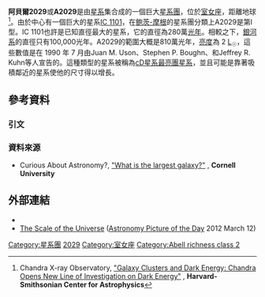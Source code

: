 {{Infobox galaxy cluster
| name =阿貝爾2029星系團
| image = 
| caption =[[錢德拉X射線天文台|錢卓太空望遠鏡]]以X射線拍攝的阿貝爾2029 （左）和<br>[[數位巡天|數位巡天]]的可見光影像（右）。
| credit = 
| epoch = [[曆元#儒略年和J2000|J2000]]
| constellation = [[室女座|室女座]]
| ra = {{RA|15|10|56.20}}
| dec = {{DEC|+05|44|41}}
| brightest_member = [[IC_1101|IC 1101]]
| member_no = 
| richness = 2<ref name="ACO">{{cite journal
 | last1 = Abell
 | first1 = George O.
 | authorlink1 = George O. Abell
 | last2 = Corwin
 | first2 = Harold G., Jr.
 | authorlink2 = Harold G. Corwin
 | last3 = Olowin
 | first3 = Ronald P.
 | authorlink3 = Ronald P. Olowin
 | date = May 1989
 | title = A catalog of rich clusters of galaxies
 | journal = Astrophysical Journal Supplement Series
 | volume = 70
 | issue = May 1989
 | pages = 1–138
 | format = PDF
 | issn = 0067-0049
 | bibcode = 1989ApJS...70....1A
 | doi = 10.1086/191333
 | accessdate = March 12, 2012
 | url = http://articles.adsabs.harvard.edu/cgi-bin/nph-iarticle_query?bibcode=1989ApJS...70....1A&page_ind=0&epage_ind=137&type=PRINTER&data_type=PDF_HIGH&email=&emailsize=500&emailsplit=YES&send=GET&verified=YES
 | archive-date = 2020-04-29
 | archive-url = https://web.archive.org/web/20200429080509/http://articles.adsabs.harvard.edu/cgi-bin/nph-iarticle_query?bibcode=1989ApJS...70....1A&page_ind=0&epage_ind=137&type=PRINTER&data_type=PDF_HIGH&email=&emailsize=500&emailsplit=YES&send=GET&verified=YES
 | dead-url = no
 }}</ref>
| bmtype = I <ref name="ACO" />
| velocity_dispersion = 
| redshift = 0.0767<ref name="Walker">{{cite journal
  | last1 = Walker
  | first1 = S. A.
  | last2 = Fabian
  | first2 = A. C.
  | last3 = Sanders, J. S.; George, M. R.; Tawara, Y.
  | date = March 2012
  | title = X-ray observations of the galaxy cluster Abell 2029 to the virial radius
  | journal = eprint arXiv (Accepted for publication in the [[Monthly_Notices_of_the_Royal_Astronomical_Society|Monthly Notices of the Royal Astronomical Society]])
  | volume = 
  | issue = 
  | pages = 
  | location = 
  | publisher = 
  | format = PDF
  | arxiv = 1203.0486
  | id = 
  | bibcode = 2012arXiv1203.0486W
  | doi = 
  | accessdate = March 11, 2012
  | url = http://arxiv.org/pdf/1203.0486v1.pdf
  | archive-date = 2017-02-07
  | archive-url = https://web.archive.org/web/20170207113106/https://arxiv.org/pdf/1203.0486v1.pdf
  | dead-url = no
  }}</ref>
| distance = {{convert|326|Mpc|Mly|0|abbr=on|lk=on}} {{hub|0.705}} <ref name="NED">{{cite web
 | url = http://ned.ipac.caltech.edu/cgi-bin/nph-objsearch?objname=Abell+2029&extend=no
 | title = NED results for object ABELL 2029
 | author = NASA/IPAC EXTRAGALACTIC DATABASE
 | accessdate = March 11, 2012
 | archive-date = 2019-07-13
 | archive-url = https://web.archive.org/web/20190713170402/http://ned.ipac.caltech.edu/cgi-bin/nph-objsearch?objname=Abell+2029&extend=no
 | dead-url = no
 }}</ref>
| temperature = 8.47 [[electron_volt|keV]]<ref name="Vikhlinin">Table 4 from {{cite journal
 | last1 = Vikhlinin
 | first1 = A.
 | last2 = Kravtsov
 | first2 = A.
 | last3 = Forman, W.; Jones, C.; Markevitch, M.; Murray, S. S.; Van Speybroeck, L.
 | date = April 2006
 | title = Chandra Sample of Nearby Relaxed Galaxy Clusters: Mass, Gas Fraction, and Mass-Temperature Relation
 | journal = The Astrophysical Journal
 | volume = 640
 | issue = 2
 | pages = 691–709
 | location = Chicago, Illinois, USA
 | publisher = University of Chicago Press
 | format = PDF
 | arxiv = astro-ph/0507092
 | bibcode = 2006ApJ...640..691V
 | doi = 10.1086/500288
 | accessdate = March 12, 2012
 | url = http://iopscience.iop.org/0004-637X/640/2/691/pdf/63132.web.pdf
 | archive-date = 2020-05-06
 | archive-url = https://web.archive.org/web/20200506230319/https://iopscience.iop.org/article/10.1086/500288/pdf
 | dead-url = no
 }}</ref>
| mass = 8{{e|14}} [[solar_mass|M<sub>☉</sub>]]<ref name="Walker" /><ref name="Vikhlinin" />
| luminosity = 
| flux = {{val|6.94|e=-11}} [[erg|erg]] s<sup>-1</sup> cm<sup>-2</sup> (0.1-2.4 [[electron_volt|keV]])<ref name="NED"/>
| other_names = 
}}
'''阿貝爾2029'''或'''A2029'''是由[[星系|星系]]集合成的一個巨大[[星系團|星系團]]，位於[[室女座|室女座]]，距離地球{{convert|315|Mpc|Mly|0|abbr=off|lk=on}} <ref>Chandra X-ray Observatory, [http://chandra.harvard.edu/photo/2004/darkenergy/ "Galaxy Clusters and Dark Energy: Chandra Opens New Line of Investigation on Dark Energy"] {{Wayback|url=http://chandra.harvard.edu/photo/2004/darkenergy/ |date=20110205150435 }}, '''Harvard-Smithsonian Center for Astrophysics'''</ref>。由於中心有一個巨大的星系[[IC_1101|IC 1101]]，在[[鲍茨-摩根分类|鲍茨-摩根]]的星系團分類上A2029是第I型。IC 1101也許是已知直徑最大的星系，它的直徑為280萬[[光年|光年]]。相較之下，[[銀河系|銀河系]]的直徑只有100,000光年。A2029的範圍大概是810萬光年，[[亮度|亮度]]為 2{{e|12}} [[太陽亮度|L<sub>☉</sub>]]，這些數值是在 1990 年 7 月由Juan M. Uson、Stephen P. Boughn、和Jeffrey R. Kuhn等人宣告的。這種類型的星系被稱為[[cD星系|cD星系]][[最亮團星系|最亮團星系]]，並且可能是靠著吸積鄰近的星系使他的尺寸得以增長。

== 參考資料 ==
=== 引文 ===
{{reflist}}

=== 資料來源 ===
* Curious About Astronomy?, [http://curious.astro.cornell.edu/question.php?number=412 "What is the largest galaxy?"] {{Wayback|url=http://curious.astro.cornell.edu/question.php?number=412 |date=20150117212848 }}, '''Cornell University'''

== 外部連結 ==
*{{WikiSky|IC 1101}}
*[http://apod.nasa.gov/apod/ap120312.html The Scale of the Universe] {{Wayback|url=http://apod.nasa.gov/apod/ap120312.html |date=20120314141452 }} ([[Astronomy_Picture_of_the_Day|Astronomy Picture of the Day]] 2012 March 12)

{{Sky|15|10|56.20|+|05|44|41|1063000000}}
{{Catalogs|Abell=2029}}
{{星系}}

[[Category:星系團|Category:星系團]]
[[Category:阿貝爾天體|2029]]
[[Category:室女座|Category:室女座]]
[[Category:Abell_richness_class_2|Category:Abell richness class 2]]